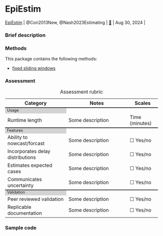 # EpiEstim {#sec-top .unnumbered}


| [EpiEstim](package_EpiEstim.qmd#sec-top)  | @Cori2013New, @Nash2023Estimating | [🔗](https://github.com/mrc-ide/EpiEstim) | Aug 30, 2024 |

### Brief description



### Methods

This package contains the following methods:

- [fixed sliding windows](methods_time.qmd#sec-fixedwindow)


### Assessment

```{=html}
<table>
    <caption>Assessment rubric</caption>
    <!---HEADING --->
    <tr style="border-top: none;">
      <th style="font-weight: bold; width: 40%">Category</th>
      <th style="font-weight: bold; width: 40%">Notes</th>
      <th style="font-weight: bold; width: 20%">Scales</th>
    </tr>
    
        <!------ SECTION 1: USAGE -------->
    <tr columnspan="3", style="background-color: lightgrey;border-top: 2px solid;margin-top: 1;margin-bottom: 1; line-height: 1;font-size: 0.8em;">
      <td> Usage </td>
    </tr>

    <tr>
        <td>Runtime length</td>
        <td>Some description</td>
        <td>
          Time (minutes)
        </td>
    </tr>
      
      <!------ SECTION 2: FEATURES -------->
    <tr columnspan="3", style="background-color: lightgrey;border-top: 2px solid;margin-top: 1;margin-bottom: 1; line-height: 1;font-size: 0.8em;">
      <td> Features </td>
    </tr>
        <tr>
        <td>Ability to nowcast/forcast</td>
        <td>Some description</td>
        <td>
          ☐ Yes/no
                  </td>
    </tr>
                    <tr>
        <td>Incorporates delay distributions</td>
        <td>Some description</td>
        <td>
          ☐ Yes/no
        </td>
    </tr>
    
                        <tr>
        <td>Estimates expected cases </td>
        <td>Some description</td>
        <td>
          ☐ Yes/no
        </td>
    </tr>

                        <tr>
        <td>Communicates uncertainty</td>
        <td>Some description</td>
        <td>
☐ Yes/no
        </td>
    </tr>

      <!------ SECTION 3: Validation -------->
    <tr columnspan="3", style="background-color: lightgrey;border-top: 2px solid;margin-top: 1;margin-bottom: 1; line-height: 1;font-size: 0.8em;">
      <td> Validation </td>
    </tr>
    
                        <tr>
        <td>Peer reviewed validation</td>
        <td>Some description</td>
        <td>
          ☐ Yes/no
        </td>
    </tr>
    
                        <tr>
        <td>Replicable documentation</td>
        <td>Some description</td>
        <td>
          ☐ Yes/no
        </td>
    </tr>


</table>

```



### Sample code
